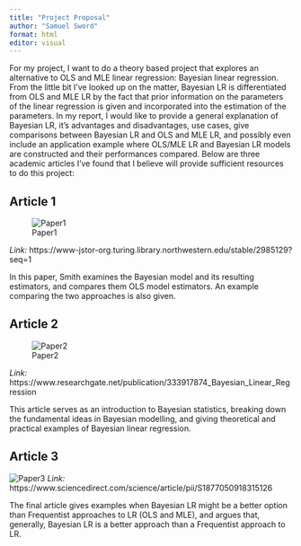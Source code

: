 ```yaml
---
title: "Project Proposal"
author: "Samuel Sword"
format: html
editor: visual
---
```


For my project, I want to do a theory based project that explores an alternative to OLS and MLE linear regression: Bayesian linear regression. From the little bit I've looked up on the matter, Bayesian LR is differentiated from OLS and MLE LR by the fact that prior information on the parameters of the linear regression is given and incorporated into the estimation of the parameters. In my report, I would like to provide a general explanation of Bayesian LR, it's advantages and disadvantages, use cases, give comparisons between Bayesian LR and OLS and MLE LR, and possibly even include an application example where OLS/MLE LR and Bayesian LR models are constructed and their performances compared. Below are three academic articles I've found that I believe will provide sufficient resources to do this project:



## **Article 1** 
![Paper1](AGeneralBayesianLinearModel.png)

*Link:*
https://www-jstor-org.turing.library.northwestern.edu/stable/2985129?seq=1

In this paper, Smith examines the Bayesian model and its resulting estimators, and compares them OLS model estimators. An example comparing the two approaches is also given.



## **Article 2** 
![Paper2](BayesianLinearRegression.png)

*Link:*
https://www.researchgate.net/publication/333917874_Bayesian_Linear_Regression

This article serves as an introduction to Bayesian statistics, breaking down the fundamental ideas in Bayesian modelling, and giving theoretical and practical examples of Bayesian linear regression.



## **Article 3** 
![Paper3](BayesianApproachforEnergyPerformance.png)
*Link:*
https://www.sciencedirect.com/science/article/pii/S1877050918315126

The final article gives examples when Bayesian LR might be a better option than Frequentist approaches to LR (OLS and MLE), and argues that, generally, Bayesian LR is a better approach than a Frequentist approach to LR.
